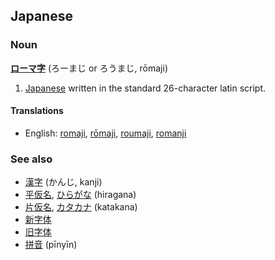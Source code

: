 ==Japanese==
===Noun===
'''[[ローマ]][[字]]''' (ろーまじ or ろうまじ, rōmaji)

# [[Japanese]] written in the standard 26-character latin script.

====Translations====
*English: [[romaji]], [[rōmaji]], [[roumaji]], [[romanji]]

===See also===
*[[漢字]] (かんじ, kanji)
*[[平仮名]], [[ひらがな]] (hiragana)
*[[片仮名]], [[カタカナ]] (katakana)
*[[新字体]]
*[[旧字体]]
*[[拼音]] (pīnyīn)